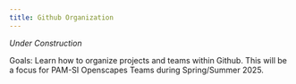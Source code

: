 ```yaml
---
title: Github Organization
---
```

*Under Construction*

Goals: Learn how to organize projects and teams within Github. This will be a focus for PAM-SI Openscapes Teams during Spring/Summer 2025.
